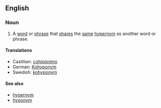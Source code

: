 ==English==
===Noun===
{{en-noun}}
#A [[word]] or [[phrase]] that [[share]]s the [[same]] [[hypernym]] as another word or phrase.

====Translations====
*Castilian: [[cohipónimo]]
*German: [[Kohyponym]]
*Swedish: [[kohyponym]]

====See also====
*[[hypernym]]
*[[hyponym]]
